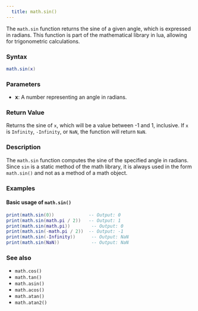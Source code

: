 ```yaml
---
  title: math.sin() 
---
```


The `math.sin` function returns the sine of a given angle, which is expressed in radians. This function is part of the mathematical library in lua, allowing for trigonometric calculations.

### Syntax  

```lua
math.sin(x)
```

### Parameters  

- **x**: A number representing an angle in radians.

### Return Value  

Returns the sine of `x`, which will be a value between -1 and 1, inclusive. If `x` is `Infinity`, `-Infinity`, or `NaN`, the function will return `NaN`.

### Description  

The `math.sin` function computes the sine of the specified angle in radians. Since `sin` is a static method of the math library, it is always used in the form `math.sin()` and not as a method of a math object.

### Examples  

#### Basic usage of `math.sin()`

```lua
print(math.sin(0))             -- Output: 0
print(math.sin(math.pi / 2))   -- Output: 1
print(math.sin(math.pi))        -- Output: 0
print(math.sin(-math.pi / 2))  -- Output: -1
print(math.sin(-Infinity))      -- Output: NaN
print(math.sin(NaN))            -- Output: NaN
```

### See also  

- `math.cos()`  
- `math.tan()`  
- `math.asin()`  
- `math.acos()`  
- `math.atan()`  
- `math.atan2()`  
